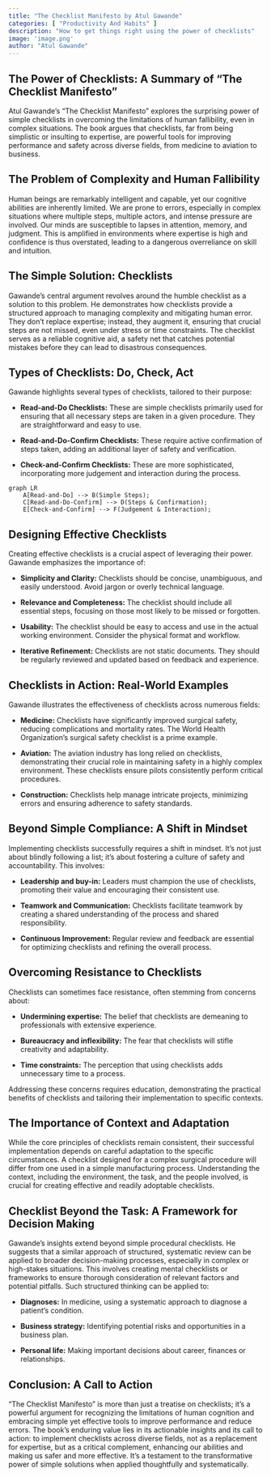 ```yaml
---
title: "The Checklist Manifesto by Atul Gawande"
categories: [ "Productivity And Habits" ]
description: "How to get things right using the power of checklists"
image: 'image.png'
author: "Atul Gawande"
---
```

## The Power of Checklists: A Summary of "The Checklist Manifesto"

Atul Gawande's "The Checklist Manifesto" explores the surprising power of simple checklists in overcoming the limitations of human fallibility, even in complex situations.  The book argues that checklists, far from being simplistic or insulting to expertise, are powerful tools for improving performance and safety across diverse fields, from medicine to aviation to business.

## The Problem of Complexity and Human Fallibility

Human beings are remarkably intelligent and capable, yet our cognitive abilities are inherently limited.  We are prone to errors, especially in complex situations where multiple steps, multiple actors, and intense pressure are involved.  Our minds are susceptible to lapses in attention, memory, and judgment. This is amplified in environments where expertise is high and confidence is thus overstated, leading to a dangerous overreliance on skill and intuition.


## The Simple Solution: Checklists

Gawande's central argument revolves around the humble checklist as a solution to this problem. He demonstrates how checklists provide a structured approach to managing complexity and mitigating human error.  They don't replace expertise; instead, they augment it, ensuring that crucial steps are not missed, even under stress or time constraints.  The checklist serves as a reliable cognitive aid, a safety net that catches potential mistakes before they can lead to disastrous consequences.


## Types of Checklists: Do, Check, Act

Gawande highlights several types of checklists, tailored to their purpose:

* **Read-and-Do Checklists:** These are simple checklists primarily used for ensuring that all necessary steps are taken in a given procedure.  They are straightforward and easy to use.

* **Read-and-Do-Confirm Checklists:** These require active confirmation of steps taken, adding an additional layer of safety and verification.

* **Check-and-Confirm Checklists:** These are more sophisticated, incorporating more judgement and interaction during the process.

```mermaid
graph LR
    A[Read-and-Do] --> B(Simple Steps);
    C[Read-and-Do-Confirm] --> D(Steps & Confirmation);
    E[Check-and-Confirm] --> F(Judgement & Interaction);
```

## Designing Effective Checklists

Creating effective checklists is a crucial aspect of leveraging their power. Gawande emphasizes the importance of:

* **Simplicity and Clarity:** Checklists should be concise, unambiguous, and easily understood.  Avoid jargon or overly technical language.

* **Relevance and Completeness:**  The checklist should include all essential steps, focusing on those most likely to be missed or forgotten.

* **Usability:** The checklist should be easy to access and use in the actual working environment.  Consider the physical format and workflow.

* **Iterative Refinement:**  Checklists are not static documents. They should be regularly reviewed and updated based on feedback and experience.

##  Checklists in Action: Real-World Examples

Gawande illustrates the effectiveness of checklists across numerous fields:

* **Medicine:** Checklists have significantly improved surgical safety, reducing complications and mortality rates.  The World Health Organization's surgical safety checklist is a prime example.

* **Aviation:**  The aviation industry has long relied on checklists, demonstrating their crucial role in maintaining safety in a highly complex environment.  These checklists ensure pilots consistently perform critical procedures.

* **Construction:** Checklists help manage intricate projects, minimizing errors and ensuring adherence to safety standards.


## Beyond Simple Compliance:  A Shift in Mindset

Implementing checklists successfully requires a shift in mindset.  It's not just about blindly following a list; it's about fostering a culture of safety and accountability.  This involves:

* **Leadership and buy-in:** Leaders must champion the use of checklists, promoting their value and encouraging their consistent use.

* **Teamwork and Communication:**  Checklists facilitate teamwork by creating a shared understanding of the process and shared responsibility.

* **Continuous Improvement:** Regular review and feedback are essential for optimizing checklists and refining the overall process.

## Overcoming Resistance to Checklists

Checklists can sometimes face resistance, often stemming from concerns about:

* **Undermining expertise:**  The belief that checklists are demeaning to professionals with extensive experience.

* **Bureaucracy and inflexibility:** The fear that checklists will stifle creativity and adaptability.

* **Time constraints:** The perception that using checklists adds unnecessary time to a process.

Addressing these concerns requires education, demonstrating the practical benefits of checklists and tailoring their implementation to specific contexts.


##  The Importance of Context and Adaptation

While the core principles of checklists remain consistent, their successful implementation depends on careful adaptation to the specific circumstances.  A checklist designed for a complex surgical procedure will differ from one used in a simple manufacturing process. Understanding the context, including the environment, the task, and the people involved, is crucial for creating effective and readily adoptable checklists.

## Checklist Beyond the Task:  A Framework for Decision Making

Gawande’s insights extend beyond simple procedural checklists.  He suggests that a similar approach of structured, systematic review can be applied to broader decision-making processes, especially in complex or high-stakes situations.  This involves creating mental checklists or frameworks to ensure thorough consideration of relevant factors and potential pitfalls.  Such structured thinking can be applied to:

* **Diagnoses:** In medicine, using a systematic approach to diagnose a patient’s condition.

* **Business strategy:** Identifying potential risks and opportunities in a business plan.

* **Personal life:** Making important decisions about career, finances or relationships.

## Conclusion: A Call to Action

"The Checklist Manifesto" is more than just a treatise on checklists; it's a powerful argument for recognizing the limitations of human cognition and embracing simple yet effective tools to improve performance and reduce errors.  The book's enduring value lies in its actionable insights and its call to action: to implement checklists across diverse fields, not as a replacement for expertise, but as a critical complement, enhancing our abilities and making us safer and more effective.  It's a testament to the transformative power of simple solutions when applied thoughtfully and systematically.

